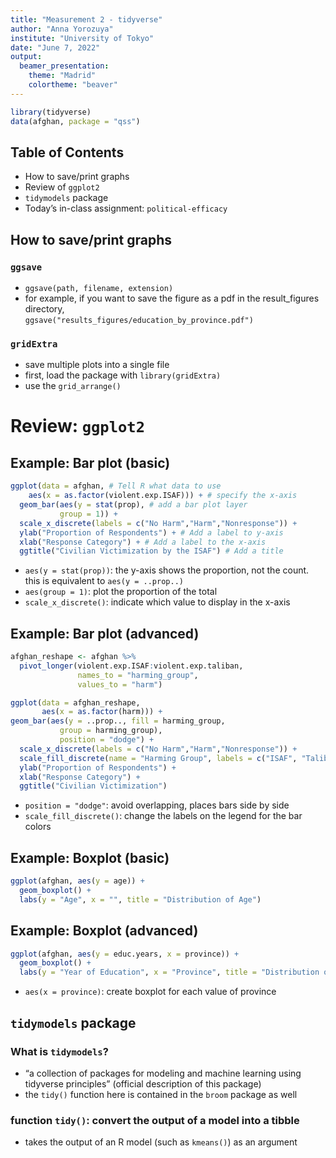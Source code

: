```yaml
---
title: "Measurement 2 - tidyverse"
author: "Anna Yorozuya"
institute: "University of Tokyo"
date: "June 7, 2022"
output: 
  beamer_presentation:
    theme: "Madrid"
    colortheme: "beaver"
---
```


```r
library(tidyverse)
data(afghan, package = "qss")
```


## Table of Contents
- How to save/print graphs
- Review of `ggplot2`
- `tidymodels` package
- Today's in-class assignment: `political-efficacy`


## How to save/print graphs
### `ggsave`
- `ggsave(path, filename, extension)`\
- for example, if you want to save the figure as a pdf in the result_figures directory,\
`ggsave("results_figures/education_by_province.pdf")`

### `gridExtra`
- save multiple plots into a single file
- first, load the package with `library(gridExtra)`
- use the `grid_arrange()`


# Review: `ggplot2`
## Example: Bar plot (basic)

\tiny

```r
ggplot(data = afghan, # Tell R what data to use
    aes(x = as.factor(violent.exp.ISAF))) + # specify the x-axis 
  geom_bar(aes(y = stat(prop), # add a bar plot layer
           group = 1)) + 
  scale_x_discrete(labels = c("No Harm","Harm","Nonresponse")) + 
  ylab("Proportion of Respondents") + # Add a label to y-axis 
  xlab("Response Category") + # Add a label to the x-axis 
  ggtitle("Civilian Victimization by the ISAF") # Add a title
```
- `aes(y = stat(prop))`: the y-axis shows the proportion, not the count. this is equivalent to `aes(y = ..prop..)`
- `aes(group = 1)`: plot the proportion of the total
- `scale_x_discrete()`: indicate which value to display in the x-axis

## Example: Bar plot (advanced)
\tiny
```r
afghan_reshape <- afghan %>%
  pivot_longer(violent.exp.ISAF:violent.exp.taliban,
               names_to = "harming_group",
               values_to = "harm")
```

```r
ggplot(data = afghan_reshape,  
       aes(x = as.factor(harm))) +
geom_bar(aes(y = ..prop.., fill = harming_group,
           group = harming_group),
           position = "dodge") +
  scale_x_discrete(labels = c("No Harm","Harm","Nonresponse")) +
  scale_fill_discrete(name = "Harming Group", labels = c("ISAF", "Taliban")) +
  ylab("Proportion of Respondents") +
  xlab("Response Category") +
  ggtitle("Civilian Victimization")
```
- `position = "dodge"`: avoid overlapping, places bars side by side
- `scale_fill_discrete()`: change the labels on the legend for the bar colors


## Example: Boxplot (basic)
```r
ggplot(afghan, aes(y = age)) +
  geom_boxplot() +
  labs(y = "Age", x = "", title = "Distribution of Age")
```

## Example: Boxplot (advanced)
```r
ggplot(afghan, aes(y = educ.years, x = province)) +
  geom_boxplot() +
  labs(y = "Year of Education", x = "Province", title = "Distribution of Age")
```
- `aes(x = province)`: create boxplot for each value of province


## `tidymodels` package
### What is `tidymodels`?
- "a collection of packages for modeling and machine learning using tidyverse principles" (official description of this package)
- the `tidy()` function here is contained in the `broom` package as well

### function `tidy()`: convert the output of a model into a tibble
- takes the output of an R model (such as `kmeans()`) as an argument
